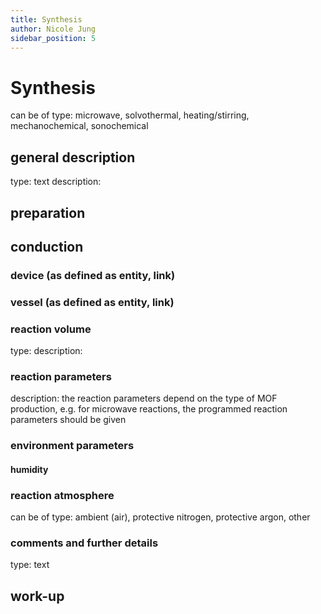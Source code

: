 ```yaml
---
title: Synthesis
author: Nicole Jung
sidebar_position: 5
---
```


# Synthesis

can be of type: microwave, solvothermal, heating/stirring, mechanochemical, sonochemical 

## general description 
type: text
description: 

## preparation


## conduction

### device (as defined as entity, link)
### vessel (as defined as entity, link)
### reaction volume
type: 
description: 
### reaction parameters
description: the reaction parameters depend on the type of MOF production, e.g. for microwave reactions, the programmed reaction parameters should be given
### environment parameters
#### humidity
### reaction atmosphere
can be of type: ambient (air), protective nitrogen, protective argon, other

### comments and further details
type: text

## work-up
